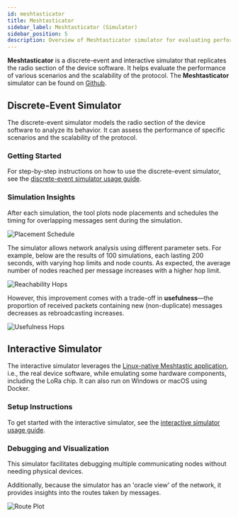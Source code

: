 ```yaml
---
id: meshtasticator
title: Meshtasticator
sidebar_label: Meshtasticator (Simulator)
sidebar_position: 5
description: Overview of Meshtasticator simulator for evaluating performance and scalability of the Meshtastic protocol using discrete-event and interactive simulations.
---
```



**Meshtasticator** is a discrete-event and interactive simulator that replicates the radio section of the device software. It helps evaluate the performance of various scenarios and the scalability of the protocol. The **Meshtasticator** simulator can be found on [Github](https://github.com/meshtastic/meshtasticator).

## Discrete-Event Simulator

The discrete-event simulator models the radio section of the device software to analyze its behavior. It can assess the performance of specific scenarios and the scalability of the protocol.

### Getting Started

For step-by-step instructions on how to use the discrete-event simulator, see the [discrete-event simulator usage guide](./discrete-event-sim).

### Simulation Insights

After each simulation, the tool plots node placements and schedules the timing for overlapping messages sent during the simulation.

![Placement Schedule](/img/software/meshtasticator/placement_schedule.webp)

The simulator allows network analysis using different parameter sets. For example, below are the results of 100 simulations, each lasting 200 seconds, with varying hop limits and node counts. As expected, the average number of nodes reached per message increases with a higher hop limit.

![Reachability Hops](/img/software/meshtasticator/reachability_hops.webp)

However, this improvement comes with a trade-off in **usefulness**—the proportion of received packets containing new (non-duplicate) messages decreases as rebroadcasting increases.

![Usefulness Hops](/img/software/meshtasticator/usefulness_hops.webp)

## Interactive Simulator

The interactive simulator leverages the [Linux-native Meshtastic application](https://meshtastic.org/docs/software/linux-native), i.e., the real device software, while emulating some hardware components, including the LoRa chip. It can also run on Windows or macOS using Docker.

### Setup Instructions

To get started with the interactive simulator, see the [interactive simulator usage guide](./interactive-sim).

### Debugging and Visualization

This simulator facilitates debugging multiple communicating nodes without needing physical devices.

<div style={{ maxWidth: "800px", margin: "auto" }}>
  <ReactPlayer
    url="/img/software/meshtasticator/interactive-sim-video.mp4"
    controls
    width="100%"
    height="400px"
  />
</div>

Additionally, because the simulator has an 'oracle view' of the network, it provides insights into the routes taken by messages.

![Route Plot](/img/software/meshtasticator/route_plot.webp)
